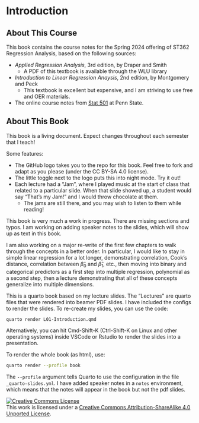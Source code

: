# Introduction {.unnumbered}


## About This Course

This book contains the course notes for the Spring 2024 offering of ST362 Regression Analysis, based on the following sources:

- *Applied Regression Analysis*, 3rd edition, by Draper and Smith 
    - A PDF of this textbook is available through the WLU library
- *Introduction to Linear Regression Anaysis*, 2nd edition, by Montgomery and Peck
    - This textbook is excellent but expensive, and I am striving to use free and OER materials.
- The online course notes from [Stat 501](https://online.stat.psu.edu/stat501/lesson/1) at Penn State.

## About This Book

This book is a living document. Expect changes throughout each semester that I teach!

Some features:

- The GitHub logo takes you to the repo for this book. Feel free to fork and adapt as you please (under the CC BY-SA 4.0 license).
- The little toggle next to the logo puts this into night mode. Try it out!
- Each lecture had a "Jam", where I played music at the start of class that related to a particular slide. When that slide showed up, a student would say "That's my Jam!" and I would throw chocolate at them. 
    - The jams are still there, and you may wish to listen to them while reading!

This book is very much a work in progress. There are missing sections and typos. I am working on adding speaker notes to the slides, which will show up as text in this book. 

I am also working on a major re-write of the first few chapters to walk through the concepts in a better order. In particular, I would like to stay in simple linear regression for a lot longer, demonstrating correlation, Cook's distance, correlation between $\hat\beta_0$ and $\hat\beta_1$, etc., then moving into binary and categorical predictors as a first step into multiple regression, polynomial as a second step, then a lecture demonstrating that all of these concepts generalize into multiple dimensions. 

This is a quarto book based on my lecture slides. The "Lectures" are quarto files that were rendered into beamer PDF slides. I have included the configs to render the slides. To re-create my slides, you can use the code:

```bash
quarto render L01-Introduction.qmd
```

Alternatively, you can hit Cmd-Shift-K (Ctrl-Shift-K on Linux and other operating systems) inside VSCode or Rstudio to render the slides into a presentation. 

To render the whole book (as html), use:

```bash
quarto render --profile book
```

The `--profile` argument tells Quarto to use the configuration in the file `_quarto-slides.yml`. I have added speaker notes in a `notes` environment, which means that the notes will appear in the book but not the pdf slides.

<a rel="license" href="http://creativecommons.org/licenses/by-sa/4.0/"><img alt="Creative Commons License" style="border-width:0" src="https://i.creativecommons.org/l/by-sa/4.0/88x31.png" /></a><br />This work is licensed under a <a rel="license" href="http://creativecommons.org/licenses/by-sa/4.0/">Creative Commons Attribution-ShareAlike 4.0 Unported License</a>.
